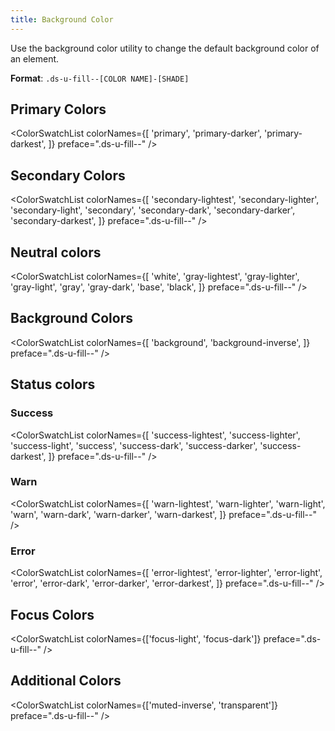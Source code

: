 ```yaml
---
title: Background Color
---
```



Use the background color utility to change the default background color of an element.

**Format**: `.ds-u-fill--[COLOR NAME]-[SHADE]`

## Primary Colors

<ColorSwatchList
  colorNames={[
    'primary',
    'primary-darker',
    'primary-darkest',
  ]}
  preface=".ds-u-fill--"
/>

## Secondary Colors

<ColorSwatchList
  colorNames={[
    'secondary-lightest',
    'secondary-lighter',
    'secondary-light',
    'secondary',
    'secondary-dark',
    'secondary-darker',
    'secondary-darkest',
  ]}
  preface=".ds-u-fill--"
/>

## Neutral colors

<ColorSwatchList
  colorNames={[
    'white',
    'gray-lightest',
    'gray-lighter',
    'gray-light',
    'gray',
    'gray-dark',
    'base',
   'black',
  ]}
 preface=".ds-u-fill--"
/>

## Background Colors

<ColorSwatchList
  colorNames={[
    'background',
    'background-inverse',
  ]}
  preface=".ds-u-fill--"
/>

## Status colors

### Success

<ColorSwatchList
  colorNames={[
    'success-lightest',
    'success-lighter',
    'success-light',
    'success',
    'success-dark',
    'success-darker',
    'success-darkest',
  ]}
  preface=".ds-u-fill--"
/>

### Warn
<ColorSwatchList
  colorNames={[
    'warn-lightest',
    'warn-lighter',
    'warn-light',
    'warn',
    'warn-dark',
    'warn-darker',
    'warn-darkest',
  ]}
  preface=".ds-u-fill--"
/>

### Error
<ColorSwatchList
  colorNames={[
    'error-lightest',
    'error-lighter',
    'error-light',
    'error',
    'error-dark',
    'error-darker',
    'error-darkest',
  ]}
  preface=".ds-u-fill--"
/>

## Focus Colors

<ColorSwatchList colorNames={['focus-light', 'focus-dark']} preface=".ds-u-fill--" />

## Additional Colors

<ColorSwatchList colorNames={['muted-inverse', 'transparent']} preface=".ds-u-fill--" />
